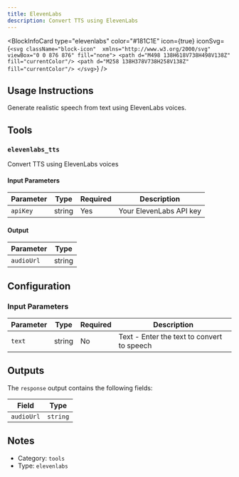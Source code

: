 ```yaml
---
title: ElevenLabs
description: Convert TTS using ElevenLabs
---
```



<BlockInfoCard 
  type="elevenlabs"
  color="#181C1E"
  icon={true}
  iconSvg={`<svg className="block-icon"  xmlns="http://www.w3.org/2000/svg"   viewBox="0 0 876 876" fill="none">
      <path d="M498 138H618V738H498V138Z" fill="currentColor"/>
      <path d="M258 138H378V738H258V138Z" fill="currentColor"/>
    </svg>`}
/>

## Usage Instructions

Generate realistic speech from text using ElevenLabs voices.



## Tools

### `elevenlabs_tts`

Convert TTS using ElevenLabs voices

#### Input Parameters

| Parameter | Type | Required | Description |
| --------- | ---- | -------- | ----------- |
| `apiKey` | string | Yes | Your ElevenLabs API key |

#### Output

| Parameter | Type |
| --------- | ---- |
| `audioUrl` | string |



## Configuration

### Input Parameters

| Parameter | Type | Required | Description | 
| --------- | ---- | -------- | ----------- | 
| `text` | string | No | Text - Enter the text to convert to speech |



## Outputs

The `response` output contains the following fields:

| Field | Type |
| ----- | ---- |
| `audioUrl` | `string` |


## Notes

- Category: `tools`
- Type: `elevenlabs`